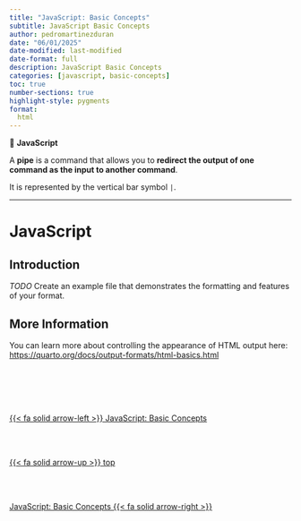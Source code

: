 ```yaml
---
title: "JavaScript: Basic Concepts"
subtitle: JavaScript Basic Concepts
author: pedromartinezduran
date: "06/01/2025"
date-modified: last-modified
date-format: full
description: JavaScript Basic Concepts
categories: [javascript, basic-concepts]
toc: true
number-sections: true
highlight-style: pygments
format:
  html
---
```


::: {.summary}

📘 **JavaScript**

A **pipe** is a command that allows you to **redirect the output of one command as the input to another command**. 

It is represented by the vertical bar symbol ``|``.

:::

---

# JavaScript

## Introduction

*TODO* Create an example file that demonstrates the formatting and features of your format.

## More Information

You can learn more about controlling the appearance of HTML output here: <https://quarto.org/docs/output-formats/html-basics.html>



<!--- navLinks -->
<br><br>
<div class=row>
<br>
<div class='column left previous'>
<br>
[{{< fa solid arrow-left >}} JavaScript: Basic Concepts](/js/js-basic-concepts.qmd)
<br>
</div>
<br>
<div class='column center'>
<br>
[{{< fa solid arrow-up >}} top](#top)
<br>
</div>
<br>
<div class='column right next'>
<br>
[JavaScript: Basic Concepts {{< fa solid arrow-right >}}](/js/js-basic-concepts.qmd)
<br>
</div>
<br>
</div>
